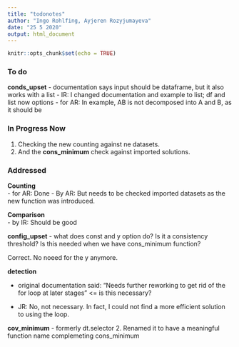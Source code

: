 ```yaml
---
title: "todonotes"
author: "Ingo Rohlfing, Ayjeren Rozyjumayeva"
date: "25 5 2020"
output: html_document
---
```


```r
knitr::opts_chunk$set(echo = TRUE)
```

### To do

**conds_upset**
- documentation says input should be dataframe, but it also works with a list
- IR: I changed documentation and example to list; df and list now options
- for AR: In example, AB is not decomposed into A and B, as it should be


### In Progress Now
1. Checking the new counting against ne datasets.
2. And the **cons_minimum** check against imported solutions.


### Addressed

**Counting**  
- for AR: Done
- By AR: But needs to be checked imported datasets as the new function was introduced.

**Comparison**  
- by IR: Should be good

**config_upset**
- what does const and y option do? Is it a consistency threshold? Is this needed when we have cons_minimum function?

Correct. No noeed for the y anymore. 

**detection**

- original documentation said: "Needs further reworking to get rid of the for loop at later stages" <= is this necessary?

- JR: No, not necessary. In fact, I could not find a more efficient solution to using the loop. 
 
**cov_minimum**
- formerly dt.selector 2. Renamed it to have a meaningful function name
complemeting cons_minimum
